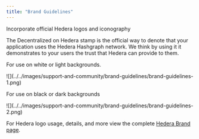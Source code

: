 ```yaml
---
title: "Brand Guidelines"
---
```



Incorporate official Hedera logos and iconography

The Decentralized on Hedera stamp is the official way to denote that your application uses the Hedera Hashgraph network. We think by using it it demonstrates to your users the trust that Hedera can provide to them.

For use on white or light backgrounds.

<Frame>
![](../../images/support-and-community/brand-guidelines/brand-guidelines-1.png)
</Frame>

For use on black or dark backgrounds

<Frame>
![](../../images/support-and-community/brand-guidelines/brand-guidelines-2.png)
</Frame>

For Hedera logo usage, details, and more view the complete [Hedera Brand page](https://hedera.com/brand).
